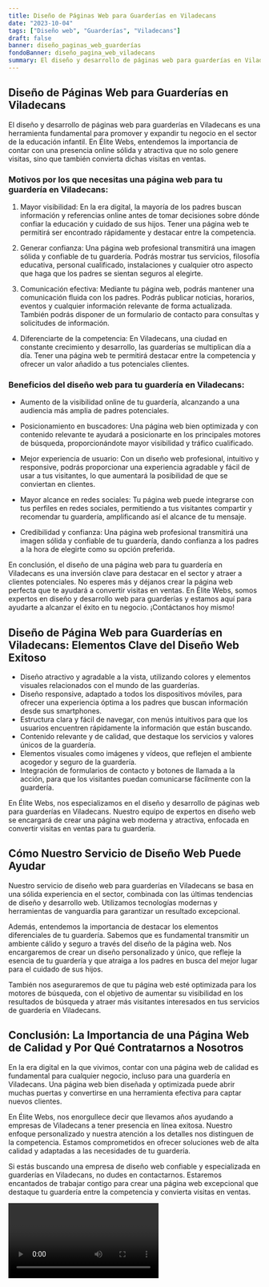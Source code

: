 ```yaml
---
title: Diseño de Páginas Web para Guarderías en Viladecans
date: "2023-10-04"
tags: ["Diseño web", "Guarderías", "Viladecans"]
draft: false
banner: diseño_paginas_web_guarderías
fondoBanner: diseño_pagina_web_viladecans
summary: El diseño y desarrollo de páginas web para guarderías en Viladecans es una herramienta fundamental para promover y expandir tu negocio en el sector de la educación infantil. En Élite Webs, entendemos la importancia de contar con una presencia online sólida y atractiva que no solo genere visitas, sino que también convierta dichas visitas en ventas.
---
```



## Diseño de Páginas Web para Guarderías en Viladecans

El diseño y desarrollo de páginas web para guarderías en Viladecans es una herramienta fundamental para promover y expandir tu negocio en el sector de la educación infantil. En Élite Webs, entendemos la importancia de contar con una presencia online sólida y atractiva que no solo genere visitas, sino que también convierta dichas visitas en ventas.

### Motivos por los que necesitas una página web para tu guardería en Viladecans:

1. Mayor visibilidad: En la era digital, la mayoría de los padres buscan información y referencias online antes de tomar decisiones sobre dónde confiar la educación y cuidado de sus hijos. Tener una página web te permitirá ser encontrado rápidamente y destacar entre la competencia.

2. Generar confianza: Una página web profesional transmitirá una imagen sólida y confiable de tu guardería. Podrás mostrar tus servicios, filosofía educativa, personal cualificado, instalaciones y cualquier otro aspecto que haga que los padres se sientan seguros al elegirte.

3. Comunicación efectiva: Mediante tu página web, podrás mantener una comunicación fluida con los padres. Podrás publicar noticias, horarios, eventos y cualquier información relevante de forma actualizada. También podrás disponer de un formulario de contacto para consultas y solicitudes de información.

4. Diferenciarte de la competencia: En Viladecans, una ciudad en constante crecimiento y desarrollo, las guarderías se multiplican día a día. Tener una página web te permitirá destacar entre la competencia y ofrecer un valor añadido a tus potenciales clientes.

### Beneficios del diseño web para tu guardería en Viladecans:

- Aumento de la visibilidad online de tu guardería, alcanzando a una audiencia más amplia de padres potenciales.

- Posicionamiento en buscadores: Una página web bien optimizada y con contenido relevante te ayudará a posicionarte en los principales motores de búsqueda, proporcionándote mayor visibilidad y tráfico cualificado.

- Mejor experiencia de usuario: Con un diseño web profesional, intuitivo y responsive, podrás proporcionar una experiencia agradable y fácil de usar a tus visitantes, lo que aumentará la posibilidad de que se conviertan en clientes.

- Mayor alcance en redes sociales: Tu página web puede integrarse con tus perfiles en redes sociales, permitiendo a tus visitantes compartir y recomendar tu guardería, amplificando así el alcance de tu mensaje.

- Credibilidad y confianza: Una página web profesional transmitirá una imagen sólida y confiable de tu guardería, dando confianza a los padres a la hora de elegirte como su opción preferida.

En conclusión, el diseño de una página web para tu guardería en Viladecans es una inversión clave para destacar en el sector y atraer a clientes potenciales. No esperes más y déjanos crear la página web perfecta que te ayudará a convertir visitas en ventas. En Élite Webs, somos expertos en diseño y desarrollo web para guarderías y estamos aquí para ayudarte a alcanzar el éxito en tu negocio. ¡Contáctanos hoy mismo!

<GifSeo />

<Cta />

## Diseño de Página Web para Guarderías en Viladecans: Elementos Clave del Diseño Web Exitoso

- Diseño atractivo y agradable a la vista, utilizando colores y elementos visuales relacionados con el mundo de las guarderías.
- Diseño responsive, adaptado a todos los dispositivos móviles, para ofrecer una experiencia óptima a los padres que buscan información desde sus smartphones.
- Estructura clara y fácil de navegar, con menús intuitivos para que los usuarios encuentren rápidamente la información que están buscando.
- Contenido relevante y de calidad, que destaque los servicios y valores únicos de la guardería.
- Elementos visuales como imágenes y vídeos, que reflejen el ambiente acogedor y seguro de la guardería.
- Integración de formularios de contacto y botones de llamada a la acción, para que los visitantes puedan comunicarse fácilmente con la guardería.

En Élite Webs, nos especializamos en el diseño y desarrollo de páginas web para guarderías en Viladecans. Nuestro equipo de expertos en diseño web se encargará de crear una página web moderna y atractiva, enfocada en convertir visitas en ventas para tu guardería.

## Cómo Nuestro Servicio de Diseño Web Puede Ayudar

Nuestro servicio de diseño web para guarderías en Viladecans se basa en una sólida experiencia en el sector, combinada con las últimas tendencias de diseño y desarrollo web. Utilizamos tecnologías modernas y herramientas de vanguardia para garantizar un resultado excepcional.

Además, entendemos la importancia de destacar los elementos diferenciales de tu guardería. Sabemos que es fundamental transmitir un ambiente cálido y seguro a través del diseño de la página web. Nos encargaremos de crear un diseño personalizado y único, que refleje la esencia de tu guardería y que atraiga a los padres en busca del mejor lugar para el cuidado de sus hijos.

También nos aseguraremos de que tu página web esté optimizada para los motores de búsqueda, con el objetivo de aumentar su visibilidad en los resultados de búsqueda y atraer más visitantes interesados en tus servicios de guardería en Viladecans.

## Conclusión: La Importancia de una Página Web de Calidad y Por Qué Contratarnos a Nosotros

En la era digital en la que vivimos, contar con una página web de calidad es fundamental para cualquier negocio, incluso para una guardería en Viladecans. Una página web bien diseñada y optimizada puede abrir muchas puertas y convertirse en una herramienta efectiva para captar nuevos clientes.

En Élite Webs, nos enorgullece decir que llevamos años ayudando a empresas de Viladecans a tener presencia en línea exitosa. Nuestro enfoque personalizado y nuestra atención a los detalles nos distinguen de la competencia. Estamos comprometidos en ofrecer soluciones web de alta calidad y adaptadas a las necesidades de tu guardería.

Si estás buscando una empresa de diseño web confiable y especializada en guarderías en Viladecans, no dudes en contactarnos. Estaremos encantados de trabajar contigo para crear una página web excepcional que destaque tu guardería entre la competencia y convierta visitas en ventas.

<Video />

<CtaBot job="Guarderías" city="Viladecans" />

<Gmaps query="Viladecans+españa+maps" />
